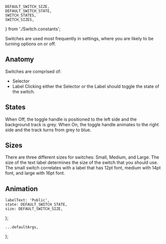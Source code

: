     DEFAULT_SWITCH_SIZE,
    DEFAULT_SWITCH_STATE,
    SWITCH_STATES,
    SWITCH_SIZES,
} from './Switch.constants';


<Meta component={Switch} title="Components/Switch" />


<Title>Switches</Title>

<Subtitle>
    Switches are used most frequently in settings, where you are likely to be turning options on or
    off.
</Subtitle>

## Anatomy

Switches are comprised of:

-   Selector
-   Label
    Clicking either the Selector or the Label should toggle the state of the switch.

## States

When Off, the toggle handle is positioned to the left side and the background track is grey. When On, the toggle handle animates to the right side and the track turns from grey to blue.

## Sizes

There are three different sizes for switches: Small, Medium, and Large. The size of the text label determines the size of the switch that you should use. The small switch correlates with a label that has 12pt font, medium with 14pt font, and large with 16pt font.

## Animation

    labelText: 'Public',
    state: DEFAULT_SWITCH_STATE,
    size: DEFAULT_SWITCH_SIZE,
};

    ...defaultArgs,
};

<Canvas hidden>
    <Story
        name="Default"
        argTypes={Utils.hideStyledComponentProperties({
            labelText: {
                control: {
                    type: 'text',
                },
            },
            size: {
                control: {
                    type: 'select',
                    options: SWITCH_SIZES,
                },
            },
            state: {
                control: {
                    type: 'select',
                    options: SWITCH_STATES,
                },
            },
        })}
        args={{
            ...canvasExampleArgs,
        }}
    >
        {Template.bind({})}
    </Story>
</Canvas>
